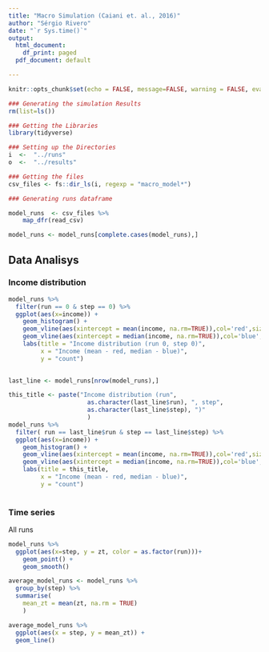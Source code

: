 ```yaml
---
title: "Macro Simulation (Caiani et. al., 2016)"
author: "Sérgio Rivero"
date: "`r Sys.time()`"
output:
  html_document:
    df_print: paged
  pdf_document: default

---
```




```r

knitr::opts_chunk$set(echo = FALSE, message=FALSE, warning = FALSE, eval = TRUE)

### Generating the simulation Results
rm(list=ls())
```



```r

### Getting the Libraries
library(tidyverse)

```


```r

### Setting up the Directories
i  <-  "../runs"
o  <-  "../results"
```



```r

### Getting the files 
csv_files <- fs::dir_ls(i, regexp = "macro_model*")

```



```r

### Generating runs dataframe

model_runs  <- csv_files %>%
    map_dfr(read_csv)

model_runs <- model_runs[complete.cases(model_runs),]

```


## Data Analisys



### Income distribution


```r

model_runs %>%
  filter(run == 0 & step == 0) %>%
  ggplot(aes(x=income)) +
    geom_histogram() +
    geom_vline(aes(xintercept = mean(income, na.rm=TRUE)),col='red',size=.5) +
    geom_vline(aes(xintercept = median(income, na.rm=TRUE)),col='blue',size=.5) +
    labs(title = "Income distribution (run 0, step 0)",
         x = "Income (mean - red, median - blue)",
         y = "count")
    
```




```r

last_line <- model_runs[nrow(model_runs),]

this_title <- paste("Income distribution (run", 
                      as.character(last_line$run), ", step", 
                      as.character(last_line$step), ")"
                      )
model_runs %>%
  filter( run == last_line$run & step == last_line$step) %>%
  ggplot(aes(x=income)) +
    geom_histogram() +
    geom_vline(aes(xintercept = mean(income, na.rm=TRUE)),col='red',size=.5) +
    geom_vline(aes(xintercept = median(income, na.rm=TRUE)),col='blue',size=.5) +
    labs(title = this_title,
         x = "Income (mean - red, median - blue)",
         y = "count")
    
```


### Time series

All runs

```r
model_runs %>%
  ggplot(aes(x=step, y = zt, color = as.factor(run)))+
    geom_point() +
    geom_smooth()

```


```r

average_model_runs <- model_runs %>%
  group_by(step) %>%
  summarise(
    mean_zt = mean(zt, na.rm = TRUE)
    )
```


```r
average_model_runs %>%
  ggplot(aes(x = step, y = mean_zt)) +
  geom_line() 

```



